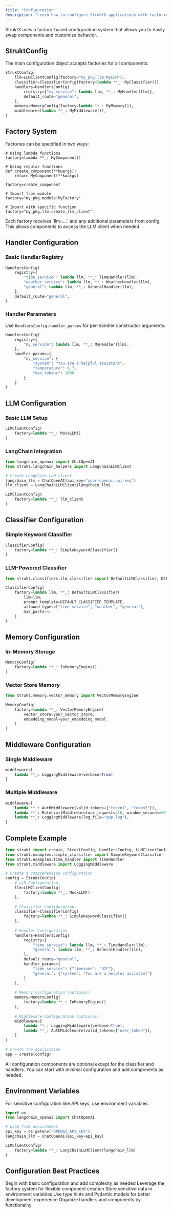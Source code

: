 ```yaml
---
title: "Configuration"
description: "Learn how to configure StruktX applications with factories and handlers"
---
```


<Info>
  StruktX uses a factory-based configuration system that allows you to easily swap components and customize behavior.
</Info>

## StruktConfig

The main configuration object accepts factories for all components:

```python
StruktConfig(
    llm=LLMClientConfig(factory="my_pkg.llm:MyLLM"),
    classifier=ClassifierConfig(factory=lambda **_: MyClassifier()),
    handlers=HandlersConfig(
        registry={"my_service": lambda llm, **_: MyHandler(llm)},
        default_route="general",
    ),
    memory=MemoryConfig(factory=lambda **_: MyMemory()),
    middleware=[lambda **_: MyMiddleware()],
)
```

## Factory System

Factories can be specified in two ways:

<CodeGroup>

```
# Using lambda functions
factory=lambda **_: MyComponent()

# Using regular functions
def create_component(**kwargs):
    return MyComponent(**kwargs)

factory=create_component
```


```
# Import from module
factory="my_pkg.module:MyFactory"

# Import with specific function
factory="my_pkg.llm:create_llm_client"
```

</CodeGroup>

<Note>
  Each factory receives `llm=...` and any additional parameters from config. This allows components to access the LLM client when needed.
</Note>

## Handler Configuration

### Basic Handler Registry

```python
HandlersConfig(
    registry={
        "time_service": lambda llm, **_: TimeHandler(llm),
        "weather_service": lambda llm, **_: WeatherHandler(llm),
        "general": lambda llm, **_: GeneralHandler(llm),
    },
    default_route="general",
)
```

### Handler Parameters

Use `HandlersConfig.handler_params` for per-handler constructor arguments:

```python
HandlersConfig(
    registry={
        "my_service": lambda llm, **_: MyHandler(llm),
    },
    handler_params={
        "my_service": {
            "system": "You are a helpful assistant",
            "temperature": 0.7,
            "max_tokens": 1000
        }
    }
)
```

## LLM Configuration

### Basic LLM Setup

```python
LLMClientConfig(
    factory=lambda **_: MockLLM()
)
```

### LangChain Integration

```python
from langchain_openai import ChatOpenAI
from strukt.langchain_helpers import LangChainLLMClient

# Create LangChain LLM client
langchain_llm = ChatOpenAI(api_key="your-openai-api-key")
llm_client = LangChainLLMClient(langchain_llm)

LLMClientConfig(
    factory=lambda **_: llm_client
)
```

## Classifier Configuration

### Simple Keyword Classifier

```python
ClassifierConfig(
    factory=lambda **_: SimpleKeywordClassifier()
)
```

### LLM-Powered Classifier

```python
from strukt.classifiers.llm_classifier import DefaultLLMClassifier, DEFAULT_CLASSIFIER_TEMPLATE

ClassifierConfig(
    factory=lambda llm, **_: DefaultLLMClassifier(
        llm=llm,
        prompt_template=DEFAULT_CLASSIFIER_TEMPLATE,
        allowed_types=["time_service", "weather", "general"],
        max_parts=4,
    )
)
```

## Memory Configuration

### In-Memory Storage

```python
MemoryConfig(
    factory=lambda **_: InMemoryEngine()
)
```

### Vector Store Memory

```python
from strukt.memory.vector_memory import VectorMemoryEngine

MemoryConfig(
    factory=lambda **_: VectorMemoryEngine(
        vector_store=your_vector_store,
        embedding_model=your_embedding_model
    )
)
```

## Middleware Configuration

### Single Middleware

```python
middleware=[
    lambda **_: LoggingMiddleware(verbose=True)
]
```

### Multiple Middleware

```python
middleware=[
    lambda **_: AuthMiddleware(valid_tokens={"token1", "token2"}),
    lambda **_: RateLimitMiddleware(max_requests=10, window_seconds=60),
    lambda **_: LoggingMiddleware(log_file="app.log"),
]
```

## Complete Example

```python
from strukt import create, StruktConfig, HandlersConfig, LLMClientConfig, ClassifierConfig, MemoryConfig
from strukt.examples.simple_classifier import SimpleKeywordClassifier
from strukt.examples.time_handler import TimeHandler
from strukt.middleware import LoggingMiddleware

# Create a comprehensive configuration
config = StruktConfig(
    # LLM Configuration
    llm=LLMClientConfig(
        factory=lambda **_: MockLLM()
    ),
    
    # Classifier Configuration
    classifier=ClassifierConfig(
        factory=lambda **_: SimpleKeywordClassifier()
    ),
    
    # Handler Configuration
    handlers=HandlersConfig(
        registry={
            "time_service": lambda llm, **_: TimeHandler(llm),
            "general": lambda llm, **_: GeneralHandler(llm),
        },
        default_route="general",
        handler_params={
            "time_service": {"timezone": "UTC"},
            "general": {"system": "You are a helpful assistant"}
        }
    ),
    
    # Memory Configuration (optional)
    memory=MemoryConfig(
        factory=lambda **_: InMemoryEngine()
    ),
    
    # Middleware Configuration (optional)
    middleware=[
        lambda **_: LoggingMiddleware(verbose=True),
        lambda **_: AuthMiddleware(valid_tokens={"user_token"}),
    ]
)

# Create the application
app = create(config)
```

<Info>
  All configuration components are optional except for the classifier and handlers. You can start with minimal configuration and add components as needed.
</Info>

## Environment Variables

For sensitive configuration like API keys, use environment variables:

```python
import os
from langchain_openai import ChatOpenAI

# Load from environment
api_key = os.getenv("OPENAI_API_KEY")
langchain_llm = ChatOpenAI(api_key=api_key)

LLMClientConfig(
    factory=lambda **_: LangChainLLMClient(langchain_llm)
)
```

## Configuration Best Practices

<Steps>
  <Step title="Start Simple">
    Begin with basic configuration and add complexity as needed
  </Step>
  <Step title="Use Factories">
    Leverage the factory system for flexible component creation
  </Step>
  <Step title="Environment Variables">
    Store sensitive data in environment variables
  </Step>
  <Step title="Type Safety">
    Use type hints and Pydantic models for better development experience
  </Step>
  <Step title="Modular Design">
    Organize handlers and components by functionality
  </Step>
</Steps>